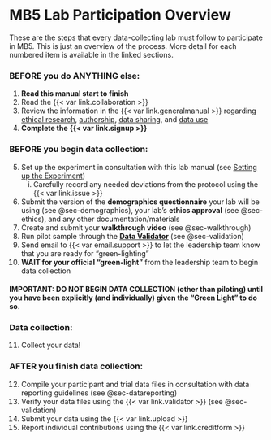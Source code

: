 # MB5 Lab Participation Overview {#sec-laboverview}

These are the steps that every data-collecting lab must follow to participate in MB5. This is just an overview of the process. More detail for each numbered item is available in the linked sections.

### BEFORE you do ANYTHING else: 

(@)  <b>Read this manual start to finish</b> 
(@)  Read the {{< var link.collaboration >}}</a>
(@) Review the information in the {{< var link.generalmanual >}} regarding <a href="https://docs.google.com/document/d/1dZ3sF2UcxvpkfOfKSKFeObTMZRbpUYloMUiPYtZy0ng/edit#heading=h.22i70rxou3ha" target="_blank">ethical research</a>, <a href="https://docs.google.com/document/d/1dZ3sF2UcxvpkfOfKSKFeObTMZRbpUYloMUiPYtZy0ng/edit#heading=h.9ty2g48mpe0t" target="_blank">authorship</a>, <a href="https://docs.google.com/document/d/1dZ3sF2UcxvpkfOfKSKFeObTMZRbpUYloMUiPYtZy0ng/edit#heading=h.aunbjkpwxhf3" target="_blank">data sharing</a>, and <a href="https://docs.google.com/document/d/1dZ3sF2UcxvpkfOfKSKFeObTMZRbpUYloMUiPYtZy0ng/edit#heading=h.6h67zsyeiveg" target="_blank">data use</a>
(@)  **Complete the {{< var link.signup >}}**

### BEFORE you begin data collection: 

(@)  Set up the experiment in consultation with this lab manual (see [Setting up the Experiment](#sec-setup)) 
    i) Carefully record any needed deviations from the protocol using the {{< var link.issue >}}
(@)  Submit the version of the **demographics questionnaire** your lab will be using (see @sec-demographics), your lab's **ethics approval** (see @sec-ethics), and any other documentation/materials
(@)  Create and submit your **walkthrough video** (see @sec-walkthrough)
(@)  Run pilot sample through the <a href="https://manybabies.org/validator/" target="_blank"><b>Data Validator</b></a> (see @sec-validation)
(@)  Send email to {{< var email.support >}} to let the leadership team know that you are ready for “green-lighting”
(@) **WAIT for your official “green-light”** from the leadership team to begin data collection

#### IMPORTANT: DO NOT BEGIN DATA COLLECTION (other than piloting) until you have been explicitly (and individually) given the “Green Light” to do so.

### Data collection: 

(@) Collect your data!

### AFTER you finish data collection: 

(@) Compile your participant and trial data files in consultation with data reporting guidelines (see @sec-datareporting)
(@) Verify your data files using the {{< var link.validator >}} (see @sec-validation)
(@) Submit your data using the {{< var link.upload >}}
(@) Report individual contributions using the {{< var link.creditform >}}
